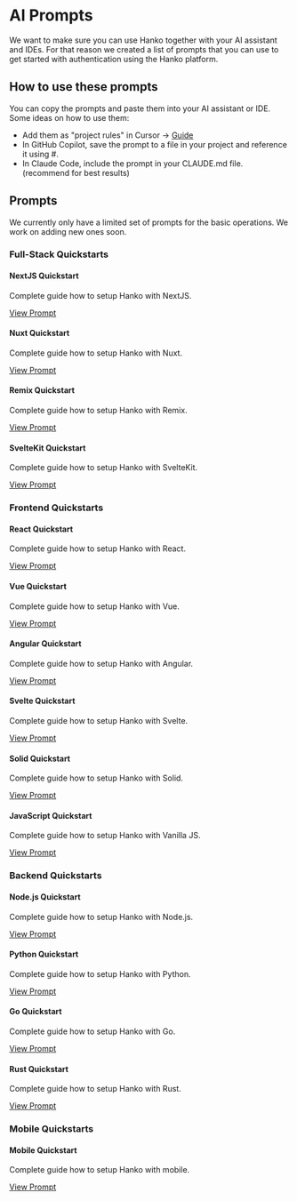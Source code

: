 # AI Prompts

We want to make sure you can use Hanko together with your AI assistant and IDEs. For that reason we created a list of prompts that you can use to get started with authentication using the Hanko platform.

## How to use these prompts

You can copy the prompts and paste them into your AI assistant or IDE. Some ideas on how to use them:

- Add them as "project rules" in Cursor -> [Guide](https://docs.cursor.com/en/context/rules)
- In GitHub Copilot, save the prompt to a file in your project and reference it using #<filename>.
- In Claude Code, include the prompt in your CLAUDE.md file. (recommend for best results)

## Prompts

<Note>
We currently only have a limited set of prompts for the basic operations. We work on adding new ones soon.
</Note>

### Full-Stack Quickstarts
#### NextJS Quickstart
Complete guide how to setup Hanko with NextJS.

<a href="https://docs.hanko.io/resources/prompts/nextjs.mdx">View Prompt</a>

#### Nuxt Quickstart
Complete guide how to setup Hanko with Nuxt.

<a href="https://docs.hanko.io/resources/prompts/nuxt.mdx">View Prompt</a>

#### Remix Quickstart
Complete guide how to setup Hanko with Remix.

<a href="https://docs.hanko.io/resources/prompts/remix.mdx">View Prompt</a>

#### SvelteKit Quickstart
Complete guide how to setup Hanko with SvelteKit.

<a href="https://docs.hanko.io/resources/prompts/sveltekit.mdx">View Prompt</a>

### Frontend Quickstarts
#### React Quickstart
Complete guide how to setup Hanko with React.

<a href="https://docs.hanko.io/resources/prompts/react.mdx">View Prompt</a>

#### Vue Quickstart
Complete guide how to setup Hanko with Vue.

<a href="https://docs.hanko.io/resources/prompts/vue.mdx">View Prompt</a>

#### Angular Quickstart
Complete guide how to setup Hanko with Angular.

<a href="https://docs.hanko.io/resources/prompts/angular.mdx">View Prompt</a>

#### Svelte Quickstart
Complete guide how to setup Hanko with Svelte.

<a href="https://docs.hanko.io/resources/prompts/svelte.mdx">View Prompt</a>

#### Solid Quickstart
Complete guide how to setup Hanko with Solid.

<a href="https://docs.hanko.io/resources/prompts/solid.mdx">View Prompt</a>

#### JavaScript Quickstart
Complete guide how to setup Hanko with Vanilla JS.

<a href="https://docs.hanko.io/resources/prompts/javascript.mdx">View Prompt</a>

### Backend Quickstarts
#### Node.js Quickstart
Complete guide how to setup Hanko with Node.js.

<a href="https://docs.hanko.io/resources/prompts/nodejs.mdx">View Prompt</a>

#### Python Quickstart
Complete guide how to setup Hanko with Python.

<a href="https://docs.hanko.io/resources/prompts/python.mdx">View Prompt</a>

#### Go Quickstart
Complete guide how to setup Hanko with Go.

<a href="https://docs.hanko.io/resources/prompts/go.mdx">View Prompt</a>

#### Rust Quickstart
Complete guide how to setup Hanko with Rust.

<a href="https://docs.hanko.io/resources/prompts/rust.mdx">View Prompt</a>

### Mobile Quickstarts
#### Mobile Quickstart
Complete guide how to setup Hanko with mobile.

<a href="https://docs.hanko.io/resources/prompts/mobile.mdx">View Prompt</a>

